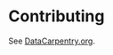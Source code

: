 # Contributing

See [DataCarpentry.org](https://datacarpentry.org/R-ecology-lesson/CONTRIBUTING.html).
